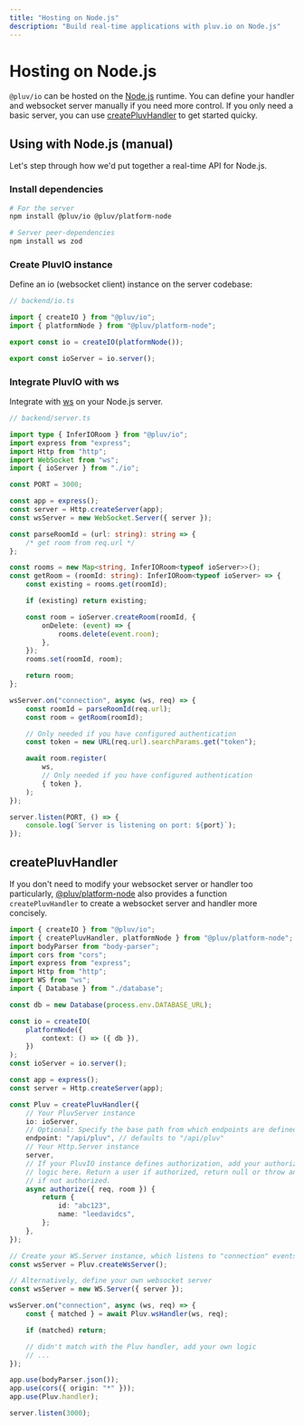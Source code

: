 ```yaml
---
title: "Hosting on Node.js"
description: "Build real-time applications with pluv.io on Node.js"
---
```


# Hosting on Node.js

`@pluv/io` can be hosted on the [Node.js](https://nodejs.org/) runtime. You can define your handler and websocket server manually if you need more control. If you only need a basic server, you can use [createPluvHandler](/docs/io/node.js#createPluvHandler) to get started quicky.

## Using with Node.js (manual)

Let's step through how we'd put together a real-time API for Node.js.

### Install dependencies

```bash
# For the server
npm install @pluv/io @pluv/platform-node

# Server peer-dependencies
npm install ws zod
```

### Create PluvIO instance

Define an io (websocket client) instance on the server codebase:

```ts
// backend/io.ts

import { createIO } from "@pluv/io";
import { platformNode } from "@pluv/platform-node";

export const io = createIO(platformNode());

export const ioServer = io.server();
```

### Integrate PluvIO with ws

Integrate with [ws](https://www.npmjs.com/package/ws) on your Node.js server.

```ts
// backend/server.ts

import type { InferIORoom } from "@pluv/io";
import express from "express";
import Http from "http";
import WebSocket from "ws";
import { ioServer } from "./io";

const PORT = 3000;

const app = express();
const server = Http.createServer(app);
const wsServer = new WebSocket.Server({ server });

const parseRoomId = (url: string): string => {
    /* get room from req.url */
};

const rooms = new Map<string, InferIORoom<typeof ioServer>>();
const getRoom = (roomId: string): InferIORoom<typeof ioServer> => {
    const existing = rooms.get(roomId);

    if (existing) return existing;

    const room = ioServer.createRoom(roomId, {
        onDelete: (event) => {
            rooms.delete(event.room);
        },
    });
    rooms.set(roomId, room);

    return room;
};

wsServer.on("connection", async (ws, req) => {
    const roomId = parseRoomId(req.url);
    const room = getRoom(roomId);

    // Only needed if you have configured authentication
    const token = new URL(req.url).searchParams.get("token");

    await room.register(
        ws,
        // Only needed if you have configured authentication
        { token },
    );
});

server.listen(PORT, () => {
    console.log(`Server is listening on port: ${port}`);
});
```

## createPluvHandler

If you don't need to modify your websocket server or handler too particularly, [@pluv/platform-node](https://www.npmjs.com/package/@pluv/platform-node) also provides a function `createPluvHandler` to create a websocket server and handler more concisely.

```ts
import { createIO } from "@pluv/io";
import { createPluvHandler, platformNode } from "@pluv/platform-node";
import bodyParser from "body-parser";
import cors from "cors";
import express from "express";
import Http from "http";
import WS from "ws";
import { Database } from "./database";

const db = new Database(process.env.DATABASE_URL);

const io = createIO(
    platformNode({
        context: () => ({ db }),
    })
);
const ioServer = io.server();

const app = express();
const server = Http.createServer(app);

const Pluv = createPluvHandler({
    // Your PluvServer instance
    io: ioServer,
    // Optional: Specify the base path from which endpoints are defined
    endpoint: "/api/pluv", // defaults to "/api/pluv"
    // Your Http.Server instance
    server,
    // If your PluvIO instance defines authorization, add your authorization
    // logic here. Return a user if authorized, return null or throw an error
    // if not authorized.
    async authorize({ req, room }) {
        return {
            id: "abc123",
            name: "leedavidcs",
        };
    },
});

// Create your WS.Server instance, which listens to "connection" events
const wsServer = Pluv.createWsServer();

// Alternatively, define your own websocket server
const wsServer = new WS.Server({ server });

wsServer.on("connection", async (ws, req) => {
    const { matched } = await Pluv.wsHandler(ws, req);

    if (matched) return;

    // didn't match with the Pluv handler, add your own logic
    // ...
});

app.use(bodyParser.json());
app.use(cors({ origin: "*" }));
app.use(Pluv.handler);

server.listen(3000);

```
